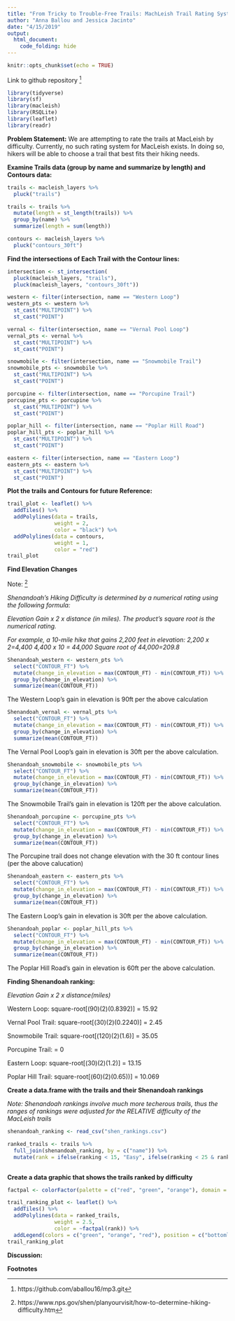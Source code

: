 ```yaml
---
title: "From Tricky to Trouble-Free Trails: MachLeish Trail Rating System "
author: "Anna Ballou and Jessica Jacinto"
date: "4/15/2019"
output: 
  html_document:
    code_folding: hide
---
```


```r
knitr::opts_chunk$set(echo = TRUE)
```
 
Link to github repository [^1] 
 
```r
library(tidyverse)
library(sf)
library(macleish)
library(RSQLite)
library(leaflet)
library(readr)
```

**Problem Statement:**
We are attempting to rate the trails at MacLeish by difficulty. Currently, no such rating system for MacLeish exists. In doing so, hikers will be able to choose a trail that best fits their hiking needs. 

**Examine Trails data (group by name and summarize by length) and Contours data: **
```r
trails <- macleish_layers %>%
  pluck("trails") 

trails <- trails %>%
  mutate(length = st_length(trails)) %>%
  group_by(name) %>%
  summarize(length = sum(length))

contours <- macleish_layers %>%
  pluck("contours_30ft") 
```

**Find the intersections of Each Trail with the Contour lines: **
```r
intersection <- st_intersection(
  pluck(macleish_layers, "trails"), 
  pluck(macleish_layers, "contours_30ft"))

western <- filter(intersection, name == "Western Loop")
western_pts <- western %>% 
  st_cast("MULTIPOINT") %>% 
  st_cast("POINT")

vernal <- filter(intersection, name == "Vernal Pool Loop")
vernal_pts <- vernal %>%
  st_cast("MULTIPOINT") %>% 
  st_cast("POINT")

snowmobile <- filter(intersection, name == "Snowmobile Trail")
snowmobile_pts <- snowmobile %>%
  st_cast("MULTIPOINT") %>% 
  st_cast("POINT")

porcupine <- filter(intersection, name == "Porcupine Trail")
porcupine_pts <- porcupine %>%
  st_cast("MULTIPOINT") %>% 
  st_cast("POINT")

poplar_hill <- filter(intersection, name == "Poplar Hill Road")
poplar_hill_pts <- poplar_hill %>%
  st_cast("MULTIPOINT") %>% 
  st_cast("POINT")

eastern <- filter(intersection, name == "Eastern Loop")
eastern_pts <- eastern %>%
  st_cast("MULTIPOINT") %>% 
  st_cast("POINT")
```

**Plot the trails and Contours for future Reference:**
```r
trail_plot <- leaflet() %>%
  addTiles() %>%
  addPolylines(data = trails, 
               weight = 2, 
               color = "black") %>%
  addPolylines(data = contours,
               weight = 1,
               color = "red") 
trail_plot
```

**Find Elevation Changes**

Note: [^2] 

*Shenandoah's Hiking Difficulty is determined by a numerical rating using the following formula: *

*Elevation Gain x 2 x distance (in miles). The product's square root is the numerical rating.* 

*For example, a 10-mile hike that gains 2,200 feet in elevation:*
*2,200 x 2=4,400 *
*4,400 x 10 = 44,000*
*Square root of 44,000=209.8*


```r
Shenandoah_western <- western_pts %>%
  select("CONTOUR_FT") %>%
  mutate(change_in_elevation = max(CONTOUR_FT) - min(CONTOUR_FT)) %>%
  group_by(change_in_elevation) %>%
  summarize(mean(CONTOUR_FT))
```
The Western Loop's gain in elevation is 90ft per the above calculation

```r
Shenandoah_vernal <- vernal_pts %>%
  select("CONTOUR_FT") %>%
  mutate(change_in_elevation = max(CONTOUR_FT) - min(CONTOUR_FT)) %>%
  group_by(change_in_elevation) %>%
  summarize(mean(CONTOUR_FT))
```
The Vernal Pool Loop's gain in elevation is 30ft per the above calculation. 

```r
Shenandoah_snowmobile <- snowmobile_pts %>%
  select("CONTOUR_FT") %>%
  mutate(change_in_elevation = max(CONTOUR_FT) - min(CONTOUR_FT)) %>%
  group_by(change_in_elevation) %>%
  summarize(mean(CONTOUR_FT))
```
The Snowmobile Trail's gain in elevation is 120ft per the above calculation. 

```r
Shenandoah_porcupine <- porcupine_pts %>%
  select("CONTOUR_FT") %>%
  mutate(change_in_elevation = max(CONTOUR_FT) - min(CONTOUR_FT)) %>%
  group_by(change_in_elevation) %>%
  summarize(mean(CONTOUR_FT))
```
The Porcupine trail does not change elevation with the 30 ft contour lines (per the above calucation)

```r
Shenandoah_eastern <- eastern_pts %>%
  select("CONTOUR_FT") %>%
  mutate(change_in_elevation = max(CONTOUR_FT) - min(CONTOUR_FT)) %>%
  group_by(change_in_elevation) %>%
  summarize(mean(CONTOUR_FT))
```

The Eastern Loop's gain in elevation is 30ft per the above calculation. 
```r
Shenandoah_poplar <- poplar_hill_pts %>%
  select("CONTOUR_FT") %>%
  mutate(change_in_elevation = max(CONTOUR_FT) - min(CONTOUR_FT)) %>%
  group_by(change_in_elevation) %>%
  summarize(mean(CONTOUR_FT)) 
```

The Poplar Hill Road's gain in elevation is 60ft per the above calculation. 


**Finding Shenandoah ranking: **

*Elevation Gain x 2 x distance(miles)*

Western Loop: square-root[(90)(2)(0.8392)] = 15.92

Vernal Pool Trail:
square-root[(30)(2)(0.2240)] = 2.45

Snowmobile Trail: 
square-root[(120)(2)(1.6)]
= 35.05

Porcupine Trail:
= 0 

Eastern Loop:
square-root[(30)(2)(1.2)] 
= 13.15

Poplar Hill Trail:
square-root[(60)(2)(0.65))]
= 10.069

**Create a data.frame with the trails and their Shenandoah rankings**

*Note: Shenandoah rankings involve much more techerous trails, thus the ranges of rankings were adjusted for the RELATIVE difficulty of the MacLeish trails*

```r
shenandoah_ranking <- read_csv("shen_rankings.csv")
```

```r
ranked_trails <- trails %>%
  full_join(shenandoah_ranking, by = c("name")) %>%
  mutate(rank = ifelse(ranking < 15, "Easy", ifelse(ranking < 25 & ranking > 15, "Moderate", ifelse(ranking > 25 , "Difficult", "Not Ranked"))))
  
```                    

**Create a data graphic that shows the trails ranked by difficulty**
```r
factpal <- colorFactor(palette = c("red", "green", "orange"), domain = ranked_trails$rank)
```

```r
trail_ranking_plot <- leaflet() %>%
  addTiles() %>%
  addPolylines(data = ranked_trails, 
               weight = 2.5, 
               color = ~factpal(rank)) %>%
  addLegend(colors = c("green", "orange", "red"), position = c("bottomleft"), labels = c("Easy", "Moderate","Difficult"))
trail_ranking_plot
```


**Discussion:**


**Footnotes**

[^1]: https://github.com/aballou16/mp3.git
[^2]: https://www.nps.gov/shen/planyourvisit/how-to-determine-hiking-difficulty.htm

